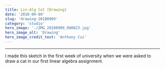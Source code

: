 ```yaml
---
title: Lin-Alg Cat [Drawing]
date: '2018-09-09'
slug: 'drawing-20180909'
category: 'studio'
hero_image: './IMG_20180909_080623.jpg'
hero_image_alt: 'Drawing'
hero_image_credit_text: 'Anthony Cui'
---
```


---

I made this sketch in the first week of university when we were asked to draw a cat in our first linear algebra assignment.